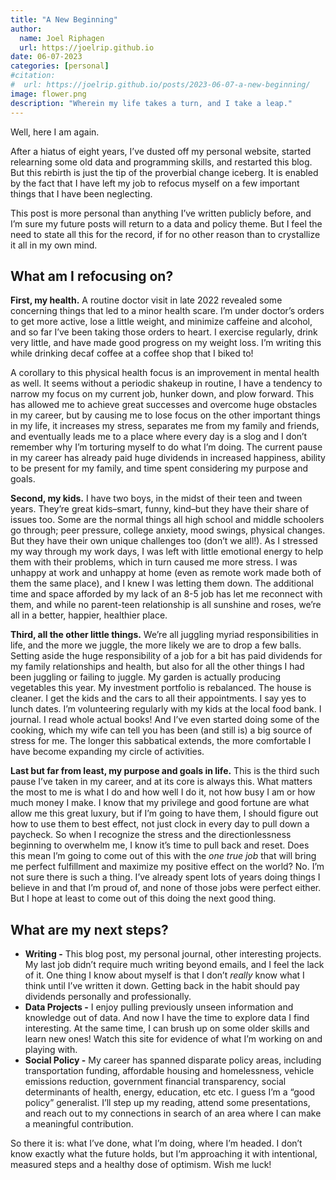 ```yaml
---
title: "A New Beginning"
author:
  name: Joel Riphagen
  url: https://joelrip.github.io
date: 06-07-2023
categories: [personal]
#citation:
#  url: https://joelrip.github.io/posts/2023-06-07-a-new-beginning/
image: flower.png
description: "Wherein my life takes a turn, and I take a leap."
---
```


Well, here I am again.

After a hiatus of eight years, I've dusted off my personal website, started relearning some old data and programming skills, and restarted this blog. But this rebirth is just the tip of the proverbial change iceberg. It is enabled by the fact that I have left my job to refocus myself on a few important things that I have been neglecting.

This post is more personal than anything I've written publicly before, and I'm sure my future posts will return to a data and policy theme. But I feel the need to state all this for the record, if for no other reason than to crystallize it all in my own mind.

## What am I refocusing on?

**First, my health.** A routine doctor visit in late 2022 revealed some concerning things that led to a minor health scare. I'm under doctor's orders to get more active, lose a little weight, and minimize caffeine and alcohol, and so far I've been taking those orders to heart. I exercise regularly, drink very little, and have made good progress on my weight loss. I'm writing this while drinking decaf coffee at a coffee shop that I biked to!

A corollary to this physical health focus is an improvement in mental health as well. It seems without a periodic shakeup in routine, I have a tendency to narrow my focus on my current job, hunker down, and plow forward. This has allowed me to achieve great successes and overcome huge obstacles in my career, but by causing me to lose focus on the other important things in my life, it increases my stress, separates me from my family and friends, and eventually leads me to a place where every day is a slog and I don't remember why I'm torturing myself to do what I'm doing. The current pause in my career has already paid huge dividends in increased happiness, ability to be present for my family, and time spent considering my purpose and goals.

**Second, my kids.** I have two boys, in the midst of their teen and tween years. They're great kids--smart, funny, kind--but they have their share of issues too. Some are the normal things all high school and middle schoolers go through; peer pressure, college anxiety, mood swings, physical changes. But they have their own unique challenges too (don't we all!). As I stressed my way through my work days, I was left with little emotional energy to help them with their problems, which in turn caused me more stress. I was unhappy at work and unhappy at home (even as remote work made both of them the same place), and I knew I was letting them down. The additional time and space afforded by my lack of an 8-5 job has let me reconnect with them, and while no parent-teen relationship is all sunshine and roses, we're all in a better, happier, healthier place.

**Third, all the other little things.** We're all juggling myriad responsibilities in life, and the more we juggle, the more likely we are to drop a few balls. Setting aside the huge responsibility of a job for a bit has paid dividends for my family relationships and health, but also for all the other things I had been juggling or failing to juggle. My garden is actually producing vegetables this year. My investment portfolio is rebalanced. The house is cleaner. I get the kids and the cars to all their appointments. I say yes to lunch dates. I'm volunteering regularly with my kids at the local food bank. I journal. I read whole actual books! And I've even started doing some of the cooking, which my wife can tell you has been (and still is) a big source of stress for me. The longer this sabbatical extends, the more comfortable I have become expanding my circle of activities.

**Last but far from least, my purpose and goals in life.** This is the third such pause I've taken in my career, and at its core is always this. What matters the most to me is what I do and how well I do it, not how busy I am or how much money I make. I know that my privilege and good fortune are what allow me this great luxury, but if I'm going to have them, I should figure out how to use them to best effect, not just clock in every day to pull down a paycheck. So when I recognize the stress and the directionlessness beginning to overwhelm me, I know it's time to pull back and reset. Does this mean I'm going to come out of this with the *one true job* that will bring me perfect fulfillment and maximize my positive effect on the world? No. I'm not sure there is such a thing. I've already spent lots of years doing things I believe in and that I'm proud of, and none of those jobs were perfect either. But I hope at least to come out of this doing the next good thing.

## What are my next steps?

* **Writing -** This blog post, my personal journal, other interesting projects. My last job didn't require much writing beyond emails, and I feel the lack of it. One thing I know about myself is that I don't *really* know what I think until I've written it down. Getting back in the habit should pay dividends personally and professionally.
* **Data Projects -** I enjoy pulling previously unseen information and knowledge out of data. And now I have the time to explore data I find interesting. At the same time, I can brush up on some older skills and learn new ones! Watch this site for evidence of what I'm working on and playing with.
* **Social Policy -** My career has spanned disparate policy areas, including transportation funding, affordable housing and homelessness, vehicle emissions reduction, government financial transparency, social determinants of health, energy, education, etc etc. I guess I'm a "good policy" generalist. I'll step up my reading, attend some presentations, and reach out to my connections in search of an area where I can make a meaningful contribution.

So there it is: what I've done, what I'm doing, where I'm headed. I don't know exactly what the future holds, but I'm approaching it with intentional, measured steps and a healthy dose of optimism. Wish me luck!
